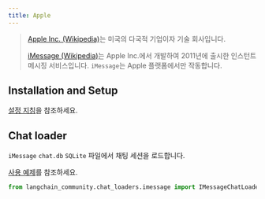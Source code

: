 ```yaml
---
title: Apple
---
```


>[Apple Inc. (Wikipedia)](https://en.wikipedia.org/wiki/Apple_Inc.)는 미국의
> 다국적 기업이자 기술 회사입니다.
>
> [iMessage (Wikipedia)](https://en.wikipedia.org/wiki/IMessage)는 Apple Inc.에서 개발하여
> 2011년에 출시한 인스턴트 메시징 서비스입니다.
> `iMessage`는 Apple 플랫폼에서만 작동합니다.

## Installation and Setup

[설정 지침](/oss/integrations/chat_loaders/imessage)을 참조하세요.

## Chat loader

`iMessage` `chat.db` `SQLite` 파일에서 채팅 세션을 로드합니다.

[사용 예제](/oss/integrations/chat_loaders/imessage)를 참조하세요.

```python
from langchain_community.chat_loaders.imessage import IMessageChatLoader
```